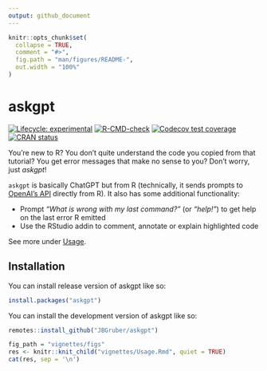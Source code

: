 ```yaml
---
output: github_document
---
```


<!-- README.md is generated from README.Rmd. Please edit that file -->

```r
knitr::opts_chunk$set(
  collapse = TRUE,
  comment = "#>",
  fig.path = "man/figures/README-",
  out.width = "100%"
)
```

# askgpt

<!-- badges: start -->
[![Lifecycle: experimental](https://img.shields.io/badge/lifecycle-experimental-orange.svg)](https://lifecycle.r-lib.org/articles/stages.html#stable)
[![R-CMD-check](https://github.com/JBGruber/askgpt/actions/workflows/R-CMD-check.yaml/badge.svg)](https://github.com/JBGruber/askgpt/actions/workflows/R-CMD-check.yaml)
[![Codecov test coverage](https://codecov.io/gh/JBGruber/askgpt/branch/main/graph/badge.svg)](https://app.codecov.io/gh/JBGruber/askgpt?branch=main)
[![CRAN status](https://www.r-pkg.org/badges/version/askgpt)](https://CRAN.R-project.org/package=askgpt)
<!-- badges: end -->

You're new to R?
You don't quite understand the code you copied from that tutorial?
You get error messages that make no sense to you?
Don't worry, just *askgpt*!

`askgpt` is basically ChatGPT but from R (technically, it sends prompts to [OpenAI's API](https://openai.com/api/) directly from R).
It also has some additional functionality:

- Prompt *"What is wrong with my last command?"* (or *"help!"*) to get help on the last error R emitted
- Use the RStudio addin to comment, annotate or explain highlighted code

See more under [Usage](#usage).

## Installation

You can install release version of askgpt like so:

``` r
install.packages("askgpt")
```

You can install the development version of askgpt like so:

``` r
remotes::install_github("JBGruber/askgpt")
```

```r
fig_path = "vignettes/figs"
res <- knitr::knit_child("vignettes/Usage.Rmd", quiet = TRUE)
cat(res, sep = '\n')
```

